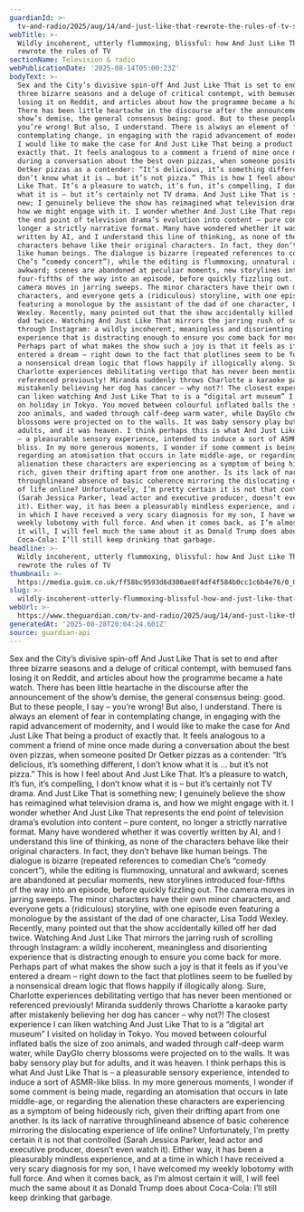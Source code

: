 ```yaml
---
guardianId: >-
  tv-and-radio/2025/aug/14/and-just-like-that-rewrote-the-rules-of-tv-sex-and-the-city
webTitle: >-
  Wildly incoherent, utterly flummoxing, blissful: how And Just Like That
  rewrote the rules of TV
sectionName: Television & radio
webPublicationDate: '2025-08-14T05:00:23Z'
bodyText: >-
  Sex and the City’s divisive spin-off And Just Like That is set to end after
  three bizarre seasons and a deluge of critical contempt, with bemused fans
  losing it on Reddit, and articles about how the programme became a hate watch.
  There has been little heartache in the discourse after the announcement of the
  show’s demise, the general consensus being: good. But to these people, I say –
  you’re wrong! But also, I understand. There is always an element of fear in
  contemplating change, in engaging with the rapid advancement of modernity, and
  I would like to make the case for And Just Like That being a product of
  exactly that. It feels analogous to a comment a friend of mine once made
  during a conversation about the best oven pizzas, when someone posited Dr
  Oetker pizzas as a contender: “It’s delicious, it’s something different, I
  don’t know what it is … but it’s not pizza.” This is how I feel about And Just
  Like That. It’s a pleasure to watch, it’s fun, it’s compelling, I don’t know
  what it is – but it’s certainly not TV drama. And Just Like That is something
  new; I genuinely believe the show has reimagined what television drama is, and
  how we might engage with it. I wonder whether And Just Like That represents
  the end point of television drama’s evolution into content – pure content, no
  longer a strictly narrative format. Many have wondered whether it was covertly
  written by AI, and I understand this line of thinking, as none of the
  characters behave like their original characters. In fact, they don’t behave
  like human beings. The dialogue is bizarre (repeated references to comedian
  Che’s “comedy concert”), while the editing is flummoxing, unnatural and
  awkward; scenes are abandoned at peculiar moments, new storylines introduced
  four-fifths of the way into an episode, before quickly fizzling out. The
  camera moves in jarring sweeps. The minor characters have their own minor
  characters, and everyone gets a (ridiculous) storyline, with one episode even
  featuring a monologue by the assistant of the dad of one character, Lisa Todd
  Wexley. Recently, many pointed out that the show accidentally killed off her
  dad twice. Watching And Just Like That mirrors the jarring rush of scrolling
  through Instagram: a wildly incoherent, meaningless and disorienting
  experience that is distracting enough to ensure you come back for more.
  Perhaps part of what makes the show such a joy is that it feels as if you’ve
  entered a dream – right down to the fact that plotlines seem to be fuelled by
  a nonsensical dream logic that flows happily if illogically along. Sure,
  Charlotte experiences debilitating vertigo that has never been mentioned or
  referenced previously! Miranda suddenly throws Charlotte a karaoke party after
  mistakenly believing her dog has cancer – why not?! The closest experience I
  can liken watching And Just Like That to is a “digital art museum” I visited
  on holiday in Tokyo. You moved between colourful inflated balls the size of
  zoo animals, and waded through calf-deep warm water, while DayGlo cherry
  blossoms were projected on to the walls. It was baby sensory play but for
  adults, and it was heaven. I think perhaps this is what And Just Like That is
  – a pleasurable sensory experience, intended to induce a sort of ASMR-like
  bliss. In my more generous moments, I wonder if some comment is being made,
  regarding an atomisation that occurs in late middle-age, or regarding the
  alienation these characters are experiencing as a symptom of being hideously
  rich, given their drifting apart from one another. Is its lack of narrative
  throughlineand absence of basic coherence mirroring the dislocating experience
  of life online? Unfortunately, I’m pretty certain it is not that controlled
  (Sarah Jessica Parker, lead actor and executive producer, doesn’t even watch
  it). Either way, it has been a pleasurably mindless experience, and at a time
  in which I have received a very scary diagnosis for my son, I have welcomed my
  weekly lobotomy with full force. And when it comes back, as I’m almost certain
  it will, I will feel much the same about it as Donald Trump does about
  Coca-Cola: I’ll still keep drinking that garbage.
headline: >-
  Wildly incoherent, utterly flummoxing, blissful: how And Just Like That
  rewrote the rules of TV
thumbnail: >-
  https://media.guim.co.uk/ff58bc9593d6d300ae8f4df4f584b0cc1c6b4e76/0_0_7200_5760/500.jpg
slug: >-
  wildly-incoherent-utterly-flummoxing-blissful-how-and-just-like-that-rewrote-the-rules-of-tv
webUrl: >-
  https://www.theguardian.com/tv-and-radio/2025/aug/14/and-just-like-that-rewrote-the-rules-of-tv-sex-and-the-city
generatedAt: '2025-08-28T20:04:24.601Z'
source: guardian-api
---
```

Sex and the City’s divisive spin-off And Just Like That is set to end after three bizarre seasons and a deluge of critical contempt, with bemused fans losing it on Reddit, and articles about how the programme became a hate watch. There has been little heartache in the discourse after the announcement of the show’s demise, the general consensus being: good. But to these people, I say – you’re wrong! But also, I understand. There is always an element of fear in contemplating change, in engaging with the rapid advancement of modernity, and I would like to make the case for And Just Like That being a product of exactly that. It feels analogous to a comment a friend of mine once made during a conversation about the best oven pizzas, when someone posited Dr Oetker pizzas as a contender: “It’s delicious, it’s something different, I don’t know what it is … but it’s not pizza.” This is how I feel about And Just Like That. It’s a pleasure to watch, it’s fun, it’s compelling, I don’t know what it is – but it’s certainly not TV drama. And Just Like That is something new; I genuinely believe the show has reimagined what television drama is, and how we might engage with it. I wonder whether And Just Like That represents the end point of television drama’s evolution into content – pure content, no longer a strictly narrative format. Many have wondered whether it was covertly written by AI, and I understand this line of thinking, as none of the characters behave like their original characters. In fact, they don’t behave like human beings. The dialogue is bizarre (repeated references to comedian Che’s “comedy concert”), while the editing is flummoxing, unnatural and awkward; scenes are abandoned at peculiar moments, new storylines introduced four-fifths of the way into an episode, before quickly fizzling out. The camera moves in jarring sweeps. The minor characters have their own minor characters, and everyone gets a (ridiculous) storyline, with one episode even featuring a monologue by the assistant of the dad of one character, Lisa Todd Wexley. Recently, many pointed out that the show accidentally killed off her dad twice. Watching And Just Like That mirrors the jarring rush of scrolling through Instagram: a wildly incoherent, meaningless and disorienting experience that is distracting enough to ensure you come back for more. Perhaps part of what makes the show such a joy is that it feels as if you’ve entered a dream – right down to the fact that plotlines seem to be fuelled by a nonsensical dream logic that flows happily if illogically along. Sure, Charlotte experiences debilitating vertigo that has never been mentioned or referenced previously! Miranda suddenly throws Charlotte a karaoke party after mistakenly believing her dog has cancer – why not?! The closest experience I can liken watching And Just Like That to is a “digital art museum” I visited on holiday in Tokyo. You moved between colourful inflated balls the size of zoo animals, and waded through calf-deep warm water, while DayGlo cherry blossoms were projected on to the walls. It was baby sensory play but for adults, and it was heaven. I think perhaps this is what And Just Like That is – a pleasurable sensory experience, intended to induce a sort of ASMR-like bliss. In my more generous moments, I wonder if some comment is being made, regarding an atomisation that occurs in late middle-age, or regarding the alienation these characters are experiencing as a symptom of being hideously rich, given their drifting apart from one another. Is its lack of narrative throughlineand absence of basic coherence mirroring the dislocating experience of life online? Unfortunately, I’m pretty certain it is not that controlled (Sarah Jessica Parker, lead actor and executive producer, doesn’t even watch it). Either way, it has been a pleasurably mindless experience, and at a time in which I have received a very scary diagnosis for my son, I have welcomed my weekly lobotomy with full force. And when it comes back, as I’m almost certain it will, I will feel much the same about it as Donald Trump does about Coca-Cola: I’ll still keep drinking that garbage.
